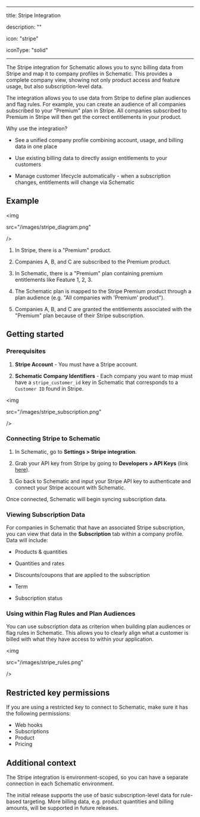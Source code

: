 
---

title: Stripe Integration

description: ""

icon: "stripe"

iconType: "solid"

---

  

The Stripe integration for Schematic allows you to sync billing data from Stripe and map it to company profiles in Schematic. This provides a complete company view, showing not only product access and feature usage, but also subscription-level data.

  

The integration allows you to use data from Stripe to define plan audiences and flag rules. For example, you can create an audience of all companies subscribed to your "Premium" plan in Stripe. All companies subscribed to Premium in Stripe will then get the correct entitlements in your product.

  

Why use the integration?

- See a unified company profile combining account, usage, and billing data in one place

- Use existing billing data to directly assign entitlements to your customers

- Manage customer lifecycle automatically - when a subscription changes, entitlements will change via Schematic

## Example

  

<img

src="/images/stripe_diagram.png"

/>

  

1. In Stripe, there is a "Premium" product.

2. Companies A, B, and C are subscribed to the Premium product.

3. In Schematic, there is a "Premium" plan containing premium entitlements like Feature 1, 2, 3.

4. The Schematic plan is mapped to the Stripe Premium product through a plan audience (e.g. "All companies with 'Premium' product").

5. Companies A, B, and C are granted the entitlements associated with the "Premium" plan because of their Stripe subscription.

  

## Getting started

  

### Prerequisites

  

1. **Stripe Account** - You must have a Stripe account.

2. **Schematic Company Identifiers** - Each company you want to map must have a `stripe_customer_id` key in Schematic that corresponds to a `Customer ID` found in Stripe.

  

<img

src="/images/stripe_subscription.png"

/>

  

### Connecting Stripe to Schematic

  

1. In Schematic, go to **Settings > Stripe integration**.

2. Grab your API key from Stripe by going to **Developers > API Keys** (link [here](https://dashboard.stripe.com/apikeys)).

3. Go back to Schematic and input your Stripe API key to authenticate and connect your Stripe account with Schematic.

  

Once connected, Schematic will begin syncing subscription data.

  

### Viewing Subscription Data

  

For companies in Schematic that have an associated Stripe subscription, you can view that data in the **Subscription** tab within a company profile. Data will include:

- Products & quantities

- Quantities and rates

- Discounts/coupons that are applied to the subscription

- Term

- Subscription status

  

### Using within Flag Rules and Plan Audiences

  

You can use subscription data as criterion when building plan audiences or flag rules in Schematic. This allows you to clearly align what a customer is billed with what they have access to within your application.

  

<img

src="/images/stripe_rules.png"

/>

 ## Restricted key permissions

  

If you are using a restricted key to connect to Schematic, make sure it has the following permissions:

-   Web hooks
-   Subscriptions
-   Product
-   Pricing



## Additional context

  

The Stripe integration is environment-scoped, so you can have a separate connection in each Schematic environment.

  

The initial release supports the use of basic subscription-level data for rule-based targeting. More billing data, e.g. product quantities and billing amounts, will be supported in future releases.